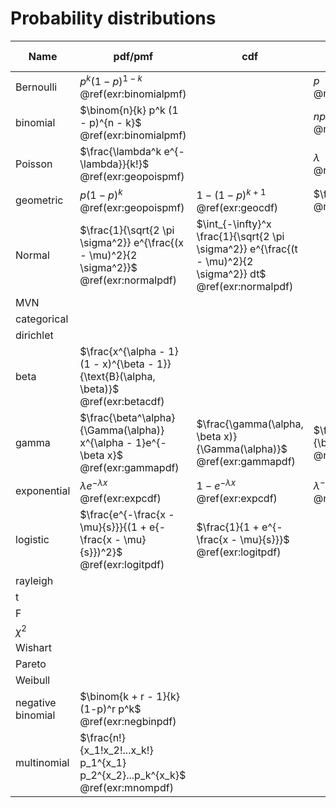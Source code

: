 # Probability distributions

Name | pdf/pmf | cdf | mean | variance | Use in R | relationships
------------- | ------------- | --- | --- | --- | --- | --- 
Bernoulli | $p^k (1 - p)^{1 - k}$ <br> \@ref(exr:binomialpmf) | | $p$ <br> \@ref(exr:Bernev) | $p(1-p)$ <br> \@ref(exr:Bernev) | | 
binomial | $\binom{n}{k} p^k (1 - p)^{n - k}$ <br> \@ref(exr:binomialpmf) | | $np$ <br> \@ref(exr:binomev) | $np(1-p)$ <br> \@ref(exr:binomev) | | 
Poisson | $\frac{\lambda^k e^{-\lambda}}{k!}$ <br> \@ref(exr:geopoispmf) | | $\lambda$ <br> \@ref(exr:poisev) | $\lambda$ <br> \@ref(exr:poisev) | | 
geometric | $p(1-p)^k$ <br> \@ref(exr:geopoispmf) | $1 - (1-p)^{k + 1}$ <br> \@ref(exr:geocdf)| $\frac{1 - p}{p}$ <br> \@ref(exr:geoev) | TODO: MGF | | 
Normal | $\frac{1}{\sqrt{2 \pi \sigma^2}} e^{\frac{(x - \mu)^2}{2 \sigma^2}}$ <br> \@ref(exr:normalpdf)| $\int_{-\infty}^x \frac{1}{\sqrt{2 \pi \sigma^2}} e^{\frac{(t - \mu)^2}{2 \sigma^2}} dt$ <br> \@ref(exr:normalpdf)| | | | 
MVN | | | | 
categorical | | | | | | 
dirichlet |  | | | | | 
beta | $\frac{x^{\alpha - 1} (1 - x)^{\beta - 1}}{\text{B}(\alpha, \beta)}$ <br> \@ref(exr:betacdf) | | | | | 
gamma | $\frac{\beta^\alpha}{\Gamma(\alpha)} x^{\alpha - 1}e^{-\beta x}$  <br> \@ref(exr:gammapdf) | $\frac{\gamma(\alpha, \beta x)}{\Gamma(\alpha)}$ <br> \@ref(exr:gammapdf)| $\frac{\alpha}{\beta}$ <br> \@ref(exr:gammaev) | $\frac{\alpha}{\beta^2}$ <br> \@ref(exr:gammaev) | | 
exponential | $\lambda e^{-\lambda x}$ <br> \@ref(exr:expcdf)| $1 - e^{-\lambda x}$ <br> \@ref(exr:expcdf) | $\lambda^{-1}$ <br> \@ref(exr:expev) | $\lambda^{-2}$ <br> \@ref(exr:expev) | | 
logistic | $\frac{e^{-\frac{x - \mu}{s}}}{(1 + e{-\frac{x - \mu}{s}})^2}$ <br> \@ref(exr:logitpdf) | $\frac{1}{1 + e^{-\frac{x - \mu}{s}}}$ <br> \@ref(exr:logitpdf) | | | | 
rayleigh |  | | | | | 
t | | | | | | 
F |  | | | | |
$\chi^2$ |  | | | | | 
Wishart |  | | | | | 
Pareto |  | | | | |
Weibull |  | | | | | 
negative binomial | $\binom{k + r - 1}{k}(1-p)^r p^k$ <br> \@ref(exr:negbinpdf) | | | | | 
multinomial | $\frac{n!}{x_1!x_2!...x_k!} p_1^{x_1} p_2^{x_2}...p_k^{x_k}$ <br> \@ref(exr:mnompdf) | | | | | 


